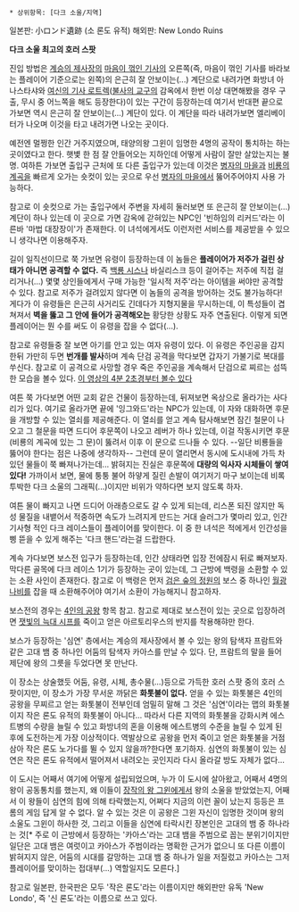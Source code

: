  * 상위항목: [다크 소울/지역]

일본판: 小ロンド遺跡 (소 론도 유적)
해외판: New Londo Ruins

'''다크 소울 최고의 호러 스팟'''

진입 방법은 [[계승의 제사장]]의 [[마음이 꺾인 기사]]의 오른쪽(즉, 마음이 꺾인 기사를 바라보는 플레이어 기준으로는 왼쪽)의 은근히 잘 안보이는(...) 계단으로 내려가면 화방녀 아나스타샤와 [[여신의 기사 로트렉]]([[불사의 교구]]의 감옥에서 한번 이상 대면해봤을 경우 구출, 무시 중 어느쪽을 해도 등장한다)이 있는 구간이 등장하는데 여기서 반대편 끝으로 가보면 역시 은근히 잘 안보이는(...) 계단이 있다. 이 계단을 따라 내려가보면 엘리베이터가 나오며 이것을 타고 내려가면 나오는 곳이다.

예전엔 멀쩡한 인간 거주지였으며, 태양의왕 그윈이 임명한 4명의 공작이 통치하는 하는 곳이였다고 한다.  햇볓 한 점 잘 안들어오는 지하인데 어떻게 사람이 잘만 살았는지는 불명. 여하튼 가보면 출입구 근처에 또 다른 출입구가 있는데 이것은 [[병자의 마을]]과 [[비룡의 계곡]]을 빠르게 오가는 숏컷이 있는 곳으로 우선 [[병자의 마을]]에서 뚫어주어야지 사용 가능하다.

참고로 이 숏컷으로 가는 출입구에서 주변을 자세히 둘러보면 또 은근히 잘 안보이는(...) 계단이 하나 있는데 이 곳으로 가면 감옥에 갇혀있는 NPC인 '빈하임의 리커드'라는 이른바 '마법 대장장이'가 존재한다. 이 녀석에게서도 이런저런 서비스를 제공받을 수 있으니 생각나면 이용해주자.

길이 일직선이므로 쭉 가보면 유령이 등장하는데 이 놈들은 '''플레이어가 저주가 걸린 상태가 아니면 공격할 수 없다.''' 즉 [[백룡 시스]]나 바실리스크 등이 걸어주는 저주에 직접 걸리거나(...) 몇몇 상인들에게서 구매 가능한 '일시적 저주'라는 아이템을 써야만 공격할 수 있다. 참고로 저주가 걸려있지 않다면 이 놈들의 공격을 방어하는 것도 불가능하다! 게다가 이 유령들은 은근히 사거리도 긴데다가 지형지물을 무시하는데, 이 특성들이 겹쳐져서 '''벽을 뚫고 그 안에 들어가 공격해오는''' 황당한 상황도 자주 연출된다. 이렇게 되면 플레이어는 뭔 수를 써도 이 유령을 잡을 수 없다(...).

참고로 유령들중 잘 보면 아기를 안고 있는 여자 유령이 있다.  이 유령은 주인공을 감지한뒤 가만히 두면 '''번개를 발사'''하며 계속 단검 공격을 막다보면 갑자기 가불기로 복대를 쑤신다.  참고로 이 공격으로 사망할 경우 죽은 주인공을 계속해서 단검으로 찌르는 섬뜩한 모습을 볼수 있다.  [http://www.youtube.com/watch?v=OPiPwhbMeSY 이 영상의 4분 2초경부터 볼수 있다]

여튼 쭉 가다보면 어떤 교회 같은 건물이 등장하는데, 뒤져보면 옥상으로 올라가는 사다리가 있다. 여기로 올라가면 끝에 '잉그와드'라는 NPC가 있는데, 이 자와 대화하면 후문을 개방할 수 있는 열쇠를 제공해준다. 이 열쇠를 얻고 계속 탐사해보면 잠긴 철문이 나오고 그 철문을 따면 드디어 후문쪽이 나오고 레버가 하나 있는데, 이걸 작동시키면 후문(비룡의 계곡에 있는 그 문)이 뚫려서 이후 이 문으로 드나들 수 있다. --일단 비룡들을 뚫어야 한다는 점은 나중에 생각하자-- 그런데 문이 열리면서 동시에 도시내에 가득 차 있던 물들이 쭉 빠져나가는데... 밝혀지는 진실은 후문쪽에 '''대량의 익사자 시체들이 쌓여있다!''' 가까이서 보면, 물에 퉁퉁 불어 하얗게 질린 손발이 여기저기 마구 보이는데 비록 투박한 다크 소울의 그래픽(...)이지만 비위가 약하다면 보지 않도록 하자.

여튼 물이 빠지고 나면 드디어 아래층으로도 갈 수 있게 되는데, 리스폰 되진 않지만 독성 물질을 내뱉어서 적중하면 속도가 느려지게 만드는 거대 슬러그가 몇마리 있고, 인간 기사형 적인 다크 레이스들이 플레이어를 맞이한다. 이 중 한 녀석은 적에게서 인간성을 삥 뜯을 수 있게 해주는 '다크 핸드'라는걸 드랍한다.

계속 가다보면 보스전 입구가 등장하는데, 인간 상태라면 입장 전에잠시 뒤로 빠져보자. 막다른 골목에 다크 레이스 1기가 등장하는 곳이 있는데, 그 근방에 백령을 소환할 수 있는 소환 사인이 존재한다. 참고로 이 백령은 먼저 [[검은 숲의 정원]]의 보스 중 하나인 [[월광나비]]를 잡을 때 소환해주어야 여기서 소환이 가능해지니 참고하자.

보스전의 경우는 [[4인의 공왕]] 항목 참고. 참고로 제대로 보스전이 있는 곳으로 입장하려면 [[잿빛의 늑대 시프]]를 죽이고 얻은 아르토리우스의 반지를 착용해햐만 한다.

보스가 등장하는 '심연' 층에서는 계승의 제사장에서 볼 수 있는 왕의 탐색자 프람트와 같은 고대 뱀 중 하나인 어둠의 탐색자 카아스를 만날 수 있다. 단, 프람트의 말을 들어 제단에 왕의 그릇을 두었다면 못 만난다.

이 장소는 상술했듯 어둠, 유령, 시체, 총수물(...)등으로 가득한 호러 스팟 중의 호러 스팟이지만, 이 장소가 가장 무서운 까닭은 '''화톳불이 없다.''' 얻을 수 있는 화톳불은 4인의 공왕을 무찌르고 얻는 화톳불이 전부인데 엄밀히 말해 그 것은 '심연'이라는 맵의 화톳불이지 작은 론도 유적의 화톳불이 아니다... 따라서 다른 지역의 화톳불을 강화시켜 에스트병의 수량을 늘릴 수 있고 화방녀의 혼을 이용해 에스트병의 수준을 늘릴 수 있게 된 후에 도전하는게 가장 이상적이다. 역발상으로 공왕을 먼저 죽이고 얻은 화톳불을 거점삼아 작은 론도 노가다를 뛸 수 있지 않을까?한다면 포기하자. 심연의 화톳불이 있는 심연은 작은 론도 유적에서 떨어져서 내려오는 곳인지라 다시 올라갈 방도 자체가 없다...

이 도시는 어째서 여기에 어떻게 설립되었으며, 누가 이 도시에 살아왔고, 어째서 4명의 왕이 공동통치를 했는지, 왜 이들이 [[장작의 왕 그윈]]에게서 왕의 소울을 받았었는지, 어째서 이 왕들이 심연의 힘에 의해 타락했는지, 어쩌다 지금의 이런 꼴이 났는지 등등은 프롬의 게임 답게 알 수 없다. 알 수 있는 것은 이 공왕은 그윈 자신이 임명한 것이며 왕의 소울도 그윈이 하사한 것, 그리고 이들을 심연에 타락시킨 장본인은 고대의 뱀 중 하나라는 것[* 주로 이 근방에서 등장하는 '카아스'라는 고대 뱀을 주범으로 꼽는 분위기이지만 일단은 고대 뱀은 여럿이고 카아스가 주범이라는 명확한 근거가 없으니 또 다른 이름이 밝혀지지 않은, 어둠의 시대를 갈망하는 고대 뱀 중 하나가 일을 저질렀고 카아스는 그저 플레이어를 맞이하는 접대부(...) 역할일지도 모른다.]

참고로 일본판, 한국판은 모두 '작은 론도'라는 이름이지만 해외판만 유독 'New Londo', 즉 '신 론도'라는 이름으로 쓰고 있다.
